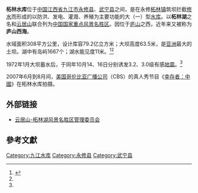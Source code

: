 {{Infobox Reservoir | 
|name                     = 柘林水库
|nickname                 = 柘林湖、庐山西海
|image                    = 
|image_caption            = 
|map                      = Zhelin Reservoir.svg
|map_caption              = 
|pushpin_map              = China
|pushpin_map_caption      = 柘林水库在中国的位置
|code                     = BFH14002081
|class                    = 大（一）型[[水库|水库]]
|location_of_reservoir    = [[江西省|江西省]][[九江市|九江市]][[永修县|永修县]]、[[武宁县|武宁县]]
|location_of_dam          = [[永修县|永修县]][[柘林镇|柘林镇]]
|inflow                   = [[修水|修水]]
|outflow                  = 
|catchment_area           = 9340
|reservoir_area           = 308
|mean_depth               = 16.30
|maximum_depth            = 
|flood_level              = 
|normal_water_level       = 65
|dead_water_level         = 
|water_quality            = Ⅱ类
|island                   = 1667个
|maximum_storage_capacity = 79.2亿
|normal_storage_capacity  = 50.17亿
|dead_storage_capacity    = 
|type_of_dam              = 粘土心墙土石坝
|elevation_of_dam         = 73.5
|height_of_dam            = 63.5
|length_of_dam            = 591
|width_of_dam             = 
|installed_capacity       = 18.0万千瓦
|irrigated_area           = 45万亩
|start                    = 
|complete                 = 1975年
|cost                     = 
|emigrate                 = 
|latd              = 29
|latm              = 12
|lats              = 19
|latNS             = N
|longd             = 115
|longm             = 30
|longs             = 03
|longEW            = E
|website           = 
|footnotes         = <ref>{{Cite web |url=http://www.tsdh.net/%E6%B0%B4%E5%88%A9%E6%96%87%E7%8C%AE%E6%B1%87%E7%BC%96/PDF%E6%96%87%E6%A1%A3/%E4%B8%AD%E5%9B%BD%E6%B0%B4%E5%BA%93%E5%90%8D%E7%A7%B0%E4%BB%A3%E7%A0%81.pdf |title=中国水库名称代码 |access-date=2021-12-31 |archive-date=2015-05-05 |archive-url=https://web.archive.org/web/20150505182029/http://www.tsdh.net/%E6%B0%B4%E5%88%A9%E6%96%87%E7%8C%AE%E6%B1%87%E7%BC%96/PDF%E6%96%87%E6%A1%A3/%E4%B8%AD%E5%9B%BD%E6%B0%B4%E5%BA%93%E5%90%8D%E7%A7%B0%E4%BB%A3%E7%A0%81.pdf |dead-url=yes }}</ref><ref>[http://www.jxsl.gov.cn/upload//20090429040716281.doc 江西省重点水库基本情况表.doc]{{dead link|date=2018年1月 |bot=InternetArchiveBot |fix-attempted=yes }}</ref><ref name="陈益明">{{cite journal |author=陈益明 |title=柘林水库地震及其震源机制 |journal=地震 |year=1985 |volume= |issue=4 |pages= |url=http://www.cnki.com.cn/Article/CJFDTOTAL-DIZN198504005.htm |access-date=2009-11-21 |archive-date=2021-01-08 |archive-url=https://web.archive.org/web/20210108091141/http://www.cnki.com.cn/Article/CJFDTOTAL-DIZN198504005.htm |dead-url=no }}</ref><ref name="余雷">{{cite journal |author=余雷，伍春平，兰盈盈 |title=柘林水库大坝防洪安全风险分析 |journal=人民长江 |year=2009 |volume=40 |issue=17 |pages= |url=http://www.cqvip.com/qk/91504x/200917/31494793.html |access-date=2009-11-21 |archive-date=2020-10-11 |archive-url=https://web.archive.org/web/20201011212014/http://www.cqvip.com/qk/91504x/200917/31494793.html |dead-url=no }}</ref><ref>{{Cite web |url=http://www.chinawater.net.cn/china_dams/zhelin/index.html |title=柘林水库 |access-date=2010-10-20 |archive-date=2008-01-19 |archive-url=https://web.archive.org/web/20080119185447/http://www.chinawater.net.cn/china_dams/zhelin/index.html |dead-url=no }}</ref>
}}
'''柘林水库'''位于[[中国|中国]][[江西省|江西省]][[九江市|九江市]][[永修县|永修县]]、[[武宁县|武宁县]]之间，是在永修[[柘林镇|柘林镇]]筑坝拦截[[修水|修水]]而形成的以防洪、发电、灌溉、养殖为主要功能的大（一）型[[水库|水库]]。以'''柘林湖'''之名和[[云居山|云居山]]联合列为[[中国国家重点风景名胜区|中国国家重点风景名胜区]]。因位于[[庐山|庐山]]之西，近年来又被称为'''庐山西海'''。

水域面积308平方公里，设计库容79.2亿立方米；大坝高度63.5米，是[[亚洲|亚洲]]最大的土坝。湖中有岛屿1667个；湖水能见度11米。<ref>{{cite web |url=http://www.jiujiang.gov.cn/zjjj/jxhs/lushanxihai/index.asp |title=存档副本 |accessdate=2009-09-23 |deadurl=yes |archiveurl=https://web.archive.org/web/20100717024207/http://www.jiujiang.gov.cn/zjjj/jxhs/lushanxihai/index.asp |archivedate=2010-07-17 }}</ref><ref name="陈益明"/>

1972年1月大坝蓄水后，于同年10月14、16日分别诱发3.2、3.0级有感[[地震|地震]]。<ref name="陈益明"/>

2007年6月到8月间，[[美国|美国]][[哥伦比亚广播公司|哥伦比亚广播公司]]（CBS）的真人秀节目《[[幸存者：中國|幸存者：中國]]》在柘林水库拍摄。

==外部链接==
* [https://web.archive.org/web/20100125131019/http://www.lshxh.com/ 云居山-柘林湖风景名胜区管理委员会]

==參考文獻==
{{reflist}}

{{Jiangxi Reservoir}}
{{Jiangxi topics}}{{DEFAULTSORT:Z柘}}
[[Category:九江水库|Category:九江水库]]
[[Category:永修县|Category:永修县]]
[[Category:武宁县|Category:武宁县]]
